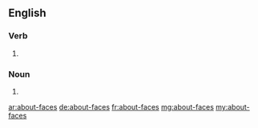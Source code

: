==English==

===Verb===
{{head|en}}

# {{en-third-person singular of|about-face}}

===Noun===
{{head|en|plural}}

# {{plural of|about-face|lang=en}}

[[ar:about-faces]]
[[de:about-faces]]
[[fr:about-faces]]
[[mg:about-faces]]
[[my:about-faces]]